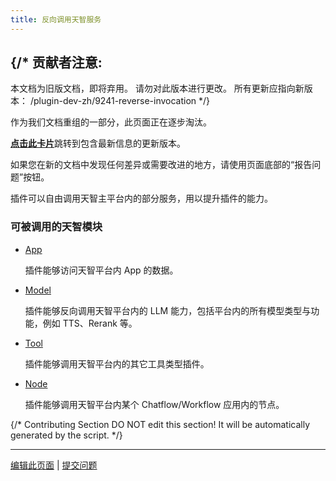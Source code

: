 ```yaml
---
title: 反向调用天智服务
---
```




{/* 
  贡献者注意:
  ----------------
  本文档为旧版文档，即将弃用。
  请勿对此版本进行更改。
  所有更新应指向新版本：
  /plugin-dev-zh/9241-reverse-invocation
*/}

<Card title="本文档即将弃用" icon="circle-exclamation" href="/plugin-dev-zh/9241-reverse-invocation">
  <p>作为我们文档重组的一部分，此页面正在逐步淘汰。</p>
  
  <p><u><b>点击此卡片</b></u>跳转到包含最新信息的更新版本。</p>
  
  <p>如果您在新的文档中发现任何差异或需要改进的地方，请使用页面底部的“报告问题”按钮。</p>
</Card>

插件可以自由调用天智主平台内的部分服务，用以提升插件的能力。

### 可被调用的天智模块

*   [App](app)

    插件能够访问天智平台内 App 的数据。
*   [Model](model)

    插件能够反向调用天智平台内的 LLM 能力，包括平台内的所有模型类型与功能，例如 TTS、Rerank 等。
*   [Tool](tool)

    插件能够调用天智平台内的其它工具类型插件。
*   [Node](node)

    插件能够调用天智平台内某个 Chatflow/Workflow 应用内的节点。

{/*
Contributing Section
DO NOT edit this section!
It will be automatically generated by the script.
*/}

---

[编辑此页面](https://github.com/langgenius/dify-docs/edit/main/zh-hans/plugins/schema-definition/reverse-invocation-of-the-dify-service/README.mdx) | [提交问题](https://github.com/langgenius/dify-docs/issues/new?template=docs.yml)

